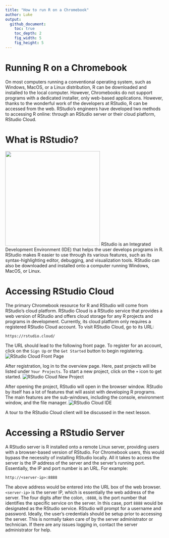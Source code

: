 ```yaml
---
title: "How to run R on a Chromebook"
author: Luke
output:
  github_document:
    toc: true
    toc_depth: 2
    fig_width: 5
    fig_height: 5
---
```


# Running R on a Chromebook
On most computers running a conventional operating system, such as Windows, MacOS, or a Linux distribution, R can be downloaded and installed to the local computer. However, Chromebooks do not support programs with a dedicated installer, only web-based applications. However, thanks to the wonderful work of the developers at RStudio, R can be accessed from the web. RStudio's engineers have developed two methods to accessing R online: through an RStudio server or their cloud platform, RStudio Cloud.

# What is RStudio?
<img src="https://user-images.githubusercontent.com/21327023/27211294-52ebaa56-5226-11e7-9c77-8e07eba3ce31.png" width="300">
RStudio is an Integrated Development Environment (IDE) that helps the user develops programs in R. RStudio makes R easier to use through its various features, such as its syntax-highlighting editor, debugging, and visualization tools. RStudio can also be downloaded and installed onto a computer running Windows, MacOS, or Linux. 

# Accessing RStudio Cloud
The primary Chromebook resource for R and RStudio will come from RStudio's cloud platform. RStudio Cloud is a RStudio service that provides a web version of RStudio and offers cloud storage for any R projects and programs in development. Currently, its cloud platform only requires a registered RStudio Cloud account. 
To visit RStudio Cloud, go to its URL:
```
https://rstudio.cloud/
```
The URL should lead to the following front page. To register for an account, click on the `Sign Up` or the `Get Started` button to begin registering. 
![RStudio Cloud Front Page](https://user-images.githubusercontent.com/21327023/27215470-5b55d630-523f-11e7-8345-444d03298833.png)

After registration, log in to the overview page. Here, past projects will be listed under `Your Projects`. To start a new project, click on the `+` icon to get started. 
![RStudio Cloud New Project](https://user-images.githubusercontent.com/21327023/27215639-323c58f4-5240-11e7-8dc2-84bd2172a177.png)

After opening the project, RStudio will open in the browser window. RStudio by itself has a lot of features that will assist with developing R programs. The main features are the sub-windows, including the console, environment window, and the file manager. 
![RStudio Cloud IDE](https://user-images.githubusercontent.com/21327023/27216220-bdefb308-5242-11e7-88bf-3fc78d86d34d.png)

A tour to the RStudio Cloud client will be discussed in the next lesson.

# Accessing a RStudio Server
A RStudio server is R installed onto a remote Linux server, providing users with a browser-based version of RStudio. For Chromebook users, this would bypass the necessity of installing RStudio locally. All it takes to access the server is the IP address of the server and the server's running port. Essentially, the IP and port number is an URL. For example:
```
http://<server-ip>:8888
```
The above address would be entered into the URL box of the web browser. `<server-ip>` is the server IP, which is essentially the web address of the server. The four digits after the colon, `:8888`, is the port number that identifies the specific service on the server. In this case, port `8888` would be designated as the RStudio service. 
RStudio will prompt for a username and password. Ideally, the user's credentials should be setup prior to accessing the server. This is normally taken care of by the server administrator or technician. If there are any issues logging in, contact the server administrator for help.
